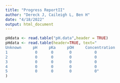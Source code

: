 ```yaml
---
title: "Progress ReportII"
author: "Dereck J, Caileigh L, Ben H"
date: "4/18/2022"
output: html_document
---
```















































































```r
pHdata <- read.table("pH.data",header = TRUE)
pHdata <- read.table(header=TRUE, text="
Unknown     pH     pKa     pOH     Concentration
1            0      0       0          0
2            0      0       0          0
3            0      0       0          0
4            0      0       0          0
5            0      0       0          0"
)
```
